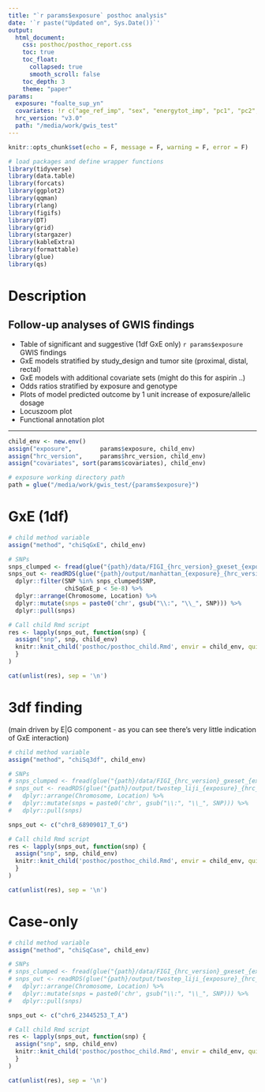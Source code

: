 ```yaml
---
title: "`r params$exposure` posthoc analysis"
date: '`r paste("Updated on", Sys.Date())`'
output: 
  html_document:
    css: posthoc/posthoc_report.css
    toc: true
    toc_float:
      collapsed: true
      smooth_scroll: false
    toc_depth: 3
    theme: "paper"
params:
  exposure: "foalte_sup_yn"
  covariates: !r c("age_ref_imp", "sex", "energytot_imp", "pc1", "pc2", "pc3", "study_gxe")
  hrc_version: "v3.0"
  path: "/media/work/gwis_test"
---
```


```r
knitr::opts_chunk$set(echo = F, message = F, warning = F, error = F)

# load packages and define wrapper functions
library(tidyverse)
library(data.table)
library(forcats)
library(ggplot2)
library(qqman)
library(rlang)
library(figifs)
library(DT)
library(grid)
library(stargazer)
library(kableExtra)
library(formattable)
library(glue)
library(qs)
```


# Description

## Follow-up analyses of GWIS findings  
- Table of significant and suggestive (1df GxE only) ```r params$exposure``` GWIS findings  
- GxE models stratified by study_design and tumor site (proximal, distal, rectal)  
- GxE models with additional covariate sets (might do this for aspirin ..)  
- Odds ratios stratified by exposure and genotype  
- Plots of model predicted outcome by 1 unit increase of exposure/allelic dosage  
- Locuszoom plot   
- Functional annotation plot   

---

<!-- # GWIS SNP Information -->
<!-- ```{r} -->
<!-- child_env <- new.env() -->
<!-- assign("exposure", params$exposure, child_env) -->
<!-- ``` -->

<!-- ```{r} -->
<!-- x <- readRDS(glue("{path}/output/posthoc/gwis_snp_info.rds")) -->
<!-- kable(x, caption = "Significant GxE SNPs", escape = F) %>% -->
<!--   kable_styling("striped", full_width = F, position = 'center') -->
<!-- ``` -->

<!-- define variables -->
```r
child_env <- new.env()
assign("exposure",        params$exposure, child_env)
assign("hrc_version",     params$hrc_version, child_env)
assign("covariates", sort(params$covariates), child_env)

# exposure working directory path
path = glue("/media/work/gwis_test/{params$exposure}")
```


# GxE (1df)
```r
# child method variable
assign("method", "chiSqGxE", child_env)

# SNPs
snps_clumped <- fread(glue("{path}/data/FIGI_{hrc_version}_gxeset_{exposure}_chiSqGxE_ldclump.clumped"), header = T, stringsAsFactors = F)
snps_out <- readRDS(glue("{path}/output/manhattan_{exposure}_{hrc_version}_chiSqGxE_df.rds")) %>%
  dplyr::filter(SNP %in% snps_clumped$SNP, 
                chiSqGxE_p < 5e-8) %>% 
  dplyr::arrange(Chromosome, Location) %>%
  dplyr::mutate(snps = paste0('chr', gsub("\\:", "\\_", SNP))) %>%
  dplyr::pull(snps)

# Call child Rmd script
res <- lapply(snps_out, function(snp) {
  assign("snp", snp, child_env)
  knitr::knit_child('posthoc/posthoc_child.Rmd', envir = child_env, quiet = TRUE)
  }
)

cat(unlist(res), sep = '\n')
```


# 3df finding
(main driven by E|G component - as you can see there's very little indication of GxE interaction)
```r
# child method variable
assign("method", "chiSq3df", child_env)

# SNPs
# snps_clumped <- fread(glue("{path}/data/FIGI_{hrc_version}_gxeset_{exposure}_chiSq3df_no_gwas_ldclump.clumped"), header = T, stringsAsFactors = F)
# snps_out <- readRDS(glue("{path}/output/twostep_liji_{exposure}_{hrc_version}_chiSqG_df.rds")) %>%
#   dplyr::arrange(Chromosome, Location) %>%
#   dplyr::mutate(snps = paste0('chr', gsub("\\:", "\\_", SNP))) %>%
#   dplyr::pull(snps)

snps_out <- c("chr8_68909017_T_G")

# Call child Rmd script
res <- lapply(snps_out, function(snp) {
  assign("snp", snp, child_env)
  knitr::knit_child('posthoc/posthoc_child.Rmd', envir = child_env, quiet = TRUE)
  }
)

cat(unlist(res), sep = '\n')
```


# Case-only
```r
# child method variable
assign("method", "chiSqCase", child_env)

# SNPs
# snps_clumped <- fread(glue("{path}/data/FIGI_{hrc_version}_gxeset_{exposure}_chiSq3df_no_gwas_ldclump.clumped"), header = T, stringsAsFactors = F)
# snps_out <- readRDS(glue("{path}/output/twostep_liji_{exposure}_{hrc_version}_chiSqG_df.rds")) %>%
#   dplyr::arrange(Chromosome, Location) %>%
#   dplyr::mutate(snps = paste0('chr', gsub("\\:", "\\_", SNP))) %>%
#   dplyr::pull(snps)

snps_out <- c("chr6_23445253_T_A")

# Call child Rmd script
res <- lapply(snps_out, function(snp) {
  assign("snp", snp, child_env)
  knitr::knit_child('posthoc/posthoc_child.Rmd', envir = child_env, quiet = TRUE)
  }
)

cat(unlist(res), sep = '\n')
```




<!-- # GxE suggestive -->
<!-- Output models stratified by sex or tumor site to check for differences in associations -->
<!-- (consider adding locuszoom plots?) -->
<!-- ```{r, results = 'asis'} -->
<!-- # child method variable -->
<!-- assign("method", "chiSqGxE", child_env) -->

<!-- # SNPs -->
<!-- snps_clumped <- fread(glue("{path}/data/FIGI_{hrc_version}_gxeset_{exposure}_chiSqGxE_ldclump.clumped"), header = T, stringsAsFactors = F) -->
<!-- snps_out <- readRDS(glue("{path}/output/manhattan_{exposure}_{hrc_version}_chiSqGxE_df.rds")) %>% -->
<!--   dplyr::filter(SNP %in% snps_clumped$SNP, -->
<!--                 chiSqGxE_p < 5e-6 | chiSqGxE_p > 5e-8) %>% -->
<!--   dplyr::arrange(Chromosome, Location) %>% -->
<!--   dplyr::mutate(snps = paste0('chr', gsub("\\:", "\\_", SNP))) %>% -->
<!--   dplyr::pull(snps) -->

<!-- # Call child Rmd script -->
<!-- res <- lapply(snps_out, function(snp) { -->
<!--   assign("snp", snp, child_env) -->
<!--   knitr::knit_child('posthoc/posthoc_child_suggestive_gxe.Rmd', envir = child_env, quiet = TRUE) -->
<!--   } -->
<!-- ) -->

<!-- cat(unlist(res), sep = '\n') -->
<!-- ``` -->




<!-- # 2DF locuszoom plots -->
<!-- Filtering GWAS + LD SNPs out of the results plots isn't perfect because of slight differences in LD. Ensure that these remaining peaks coincide with known GWAS Loci -->

<!-- ```{r, results = 'asis'} -->
<!-- # child method variable -->
<!-- assign("method", "chiSq2df", child_env) -->


<!-- # SNPs -->
<!-- snps_clumped <- fread(glue("{path}/data/FIGI_{hrc_version}_gxeset_{exposure}_chiSq2df_no_gwas_ldclump.clumped"), header = T, stringsAsFactors = F) -->
<!-- snps_out <- readRDS(glue("{path}/output/manhattan_{exposure}_{hrc_version}_chiSq2df_no_gwas_df.rds")) %>% -->
<!--   dplyr::filter(SNP %in% snps_clumped$SNP) %>% -->
<!--   dplyr::arrange(Chromosome, Location) %>% -->
<!--   dplyr::mutate(snps = paste0('chr', gsub("\\:", "\\_", SNP))) %>% -->
<!--   dplyr::pull(snps) -->

<!-- # Call child Rmd script -->
<!-- res <- lapply(snps_out, function(snp) { -->
<!--   assign("snp", snp, child_env) -->
<!--   knitr::knit_child('posthoc/posthoc_child_locuszoom_only.Rmd', envir = child_env, quiet = TRUE) -->
<!--   } -->
<!-- ) -->

<!-- cat(unlist(res), sep = '\n') -->
<!-- ``` -->
